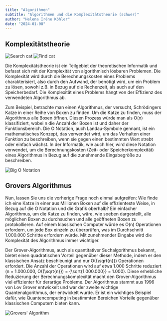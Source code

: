 ```yaml
---
title: "Algorithmen"
subtitle: "Algorithmen und die Komplexitätstheorie (schwer)"
author: "Helena Iréne Köhler"
date: "2024-01-08"
---
```


## Komplexitätstheorie

![Search cat](/posts/assets/entries/algorithms/search_cat.png)
![Find cat](/posts/assets/entries/algorithms/find_cat.png)

Die Komplexitätstheorie ist ein Teilgebiet der theoretischen Informatik und befasst sich mit der Komplexität von algorithmisch lösbaren Problemen. Die Komplexität wird durch die Berechnungskosten eines Problems charakterisiert, also durch den Aufwand, der benötigt wird, um ein Problem zu lösen, sowohl z.B. in Bezug auf die Rechenzeit, als auch auf den Speicherbedarf. Die Komplexität eines Problems hängt von der Effizienz des verwendeten Algorithmus ab.

Zum Beispiel, betrachte man einen Algorithmus, der versucht, Schrödingers Katze in einer Reihe von Boxen zu finden. Um die Katze zu finden, muss der Algorithmus alle Boxen öffnen. Diesen Prozess würde man als O(n) klassifiziert, wobei n die Anzahl der Boxen ist und daher der Funktionsbereich. Die O Notation, auch Landau-Symbole gennant, ist ein mathematisches Konzept, das verwendet wird, um das Verhalten einer Funktion zu beschreiben, wenn sie gegen einen bestimmten Wert strebt oder einfach wächst. In der Informatik, wie auch hier, wird diese Notation verwendet, um die Berechnungskosten (Zeit- oder Speicherkomplexität) eines Algorithmus in Bezug auf die zunehmende Eingabegröße zu beschreiben.

![Big O Notation](/posts/assets/entries/algorithms/bigo.png)

## Grovers Algorithmus

Nun, lassen Sie uns die vorherige Frage noch einmal aufgreifen: Wie finde ich eine Katze in einer aus Millionen Boxen auf die effizienteste Weise, in Bezug auf die O Notation und die Grafik oberhalb? Ein einfacher Algorithmus, um die Katze zu finden, wäre, wie soeben dargestellt, alle möglichen Boxen zu durchsuchen und alle geöffneten Boxen zu protokollieren. Auf einem klassischen Computer würde es O(n) Operationen erfordern, um jede Box einzeln zu überprüfen, was im Durchschnitt 1.000.000 Schritte erfordern würde. Mit zunehmender Eingabe wird die Komplexität des Algorithmus immer wichtiger.

Der Grover-Algorithmus, auch als quantitativer Suchalgorithmus bekannt, bietet einen quadratischen Vorteil gegenüber dieser Methode, indem er den klassischen Ansatz beschleunigt und nur O({\sqrt{n}}) Operationen erfordert. Die Anzahl der Operationen wird auf etwa 1.000 Schritte reduziert (n = 1.000.000, O({\sqrt{n}}) = {\sqrt{1.000.000}} = 1.000). Diese erhebliche Reduzierung der Berechnungskomplexität macht den Grover-Algorithmus viel effizienter für derartige Probleme. Der Algorithmus stammt aus 1996 von Lov Grover entwickelt und war der zweite wichtige Quantenalgorithmus, der entwickelt wurde. Er ist ein wichtiges Beispiel dafür, wie Quantencomputing in bestimmten Bereichen Vorteile gegenüber klassischen Computern bieten kann.

![Grovers' Algorithm](/posts/assets/entries/algorithms/grover.png)
